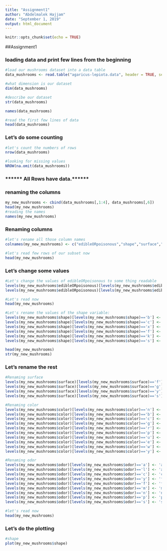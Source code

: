 ```yaml
---
title: "Assignment1"
author: "Abdelmalek Hajjam"
date: "September 1, 2019"
output: html_document
---
```


```r
knitr::opts_chunk$set(echo = TRUE)
```

##Assignment1

### loading data and print few lines from the beginning
```r
#load our mushrooms dataset into a data table
data_mushrooms <- read.table("agaricus-lepiota.data", header = TRUE, sep = ",")

#what dimension is our dataset
dim(data_mushrooms)

#describe our dataset
str(data_mushrooms)

names(data_mushrooms)

#read the first few lines of data
head(data_mushrooms)
```

### Let's do some counting

```r
#let's count the numbers of rows
nrow(data_mushrooms)

#looking for missing values
NROW(na.omit(data_mushrooms))

```

###   ******  All Rows have data.******


### renaming the columns
```r
my_new_mushrooms <- cbind(data_mushrooms[,1:4], data_mushrooms[,6])
head(my_new_mushrooms)
#reading the names
names(my_new_mushrooms)
```

### Renaming columns
```r
#let's rename all those column names
colnames(my_new_mushrooms) <- c("edibleORpoisonous","shape","surface","color","odor")

#let's read few rows of our subset now
head(my_new_mushrooms)
```

### Let's change some values
```r
#Let's change the values of edibleORpoisonous to some thing readable
levels(my_new_mushrooms$edibleORpoisonous)[levels(my_new_mushrooms$edibleORpoisonous)=='p'] <- 'poisonous'
levels(my_new_mushrooms$edibleORpoisonous)[levels(my_new_mushrooms$edibleORpoisonous)=='e'] <- 'edible'

#Let's read now
head(my_new_mushrooms)

#Let's rename the values of the shape variable:
levels(my_new_mushrooms$shape)[levels(my_new_mushrooms$shape)=='b'] <- 'bell'
levels(my_new_mushrooms$shape)[levels(my_new_mushrooms$shape)=='c'] <- 'conical'
levels(my_new_mushrooms$shape)[levels(my_new_mushrooms$shape)=='x'] <- 'convex'
levels(my_new_mushrooms$shape)[levels(my_new_mushrooms$shape)=='f'] <- 'flat'
levels(my_new_mushrooms$shape)[levels(my_new_mushrooms$shape)=='k'] <- 'knobbed'
levels(my_new_mushrooms$shape)[levels(my_new_mushrooms$shape)=='s'] <- 'sunken'

head(my_new_mushrooms)
str(my_new_mushrooms)
```

### Let's rename the rest
```r
#Renaming surface
levels(my_new_mushrooms$surface)[levels(my_new_mushrooms$surface)=='f'] <- 'fibrous'
levels(my_new_mushrooms$surface)[levels(my_new_mushrooms$surface)=='g'] <- 'grooves'
levels(my_new_mushrooms$surface)[levels(my_new_mushrooms$surface)=='y'] <- 'scaly'
levels(my_new_mushrooms$surface)[levels(my_new_mushrooms$surface)=='s'] <- 'smooth'

#Renaming color
levels(my_new_mushrooms$color)[levels(my_new_mushrooms$color)=='n'] <- 'brown'
levels(my_new_mushrooms$color)[levels(my_new_mushrooms$color)=='b'] <- 'buff'
levels(my_new_mushrooms$color)[levels(my_new_mushrooms$color)=='c'] <- 'cinnamon'
levels(my_new_mushrooms$color)[levels(my_new_mushrooms$color)=='g'] <- 'gray'
levels(my_new_mushrooms$color)[levels(my_new_mushrooms$color)=='r'] <- 'green'
levels(my_new_mushrooms$color)[levels(my_new_mushrooms$color)=='p'] <- 'pink'
levels(my_new_mushrooms$color)[levels(my_new_mushrooms$color)=='u'] <- 'purple'
levels(my_new_mushrooms$color)[levels(my_new_mushrooms$color)=='e'] <- 'red'
levels(my_new_mushrooms$color)[levels(my_new_mushrooms$color)=='w'] <- 'white'
levels(my_new_mushrooms$color)[levels(my_new_mushrooms$color)=='y'] <- 'yellow'

#Renaming odor
levels(my_new_mushrooms$odor)[levels(my_new_mushrooms$odor)=='a'] <- 'almond'
levels(my_new_mushrooms$odor)[levels(my_new_mushrooms$odor)=='l'] <- 'anise'
levels(my_new_mushrooms$odor)[levels(my_new_mushrooms$odor)=='c'] <- 'creosote'
levels(my_new_mushrooms$odor)[levels(my_new_mushrooms$odor)=='y'] <- 'fishy'
levels(my_new_mushrooms$odor)[levels(my_new_mushrooms$odor)=='f'] <- 'foul'
levels(my_new_mushrooms$odor)[levels(my_new_mushrooms$odor)=='m'] <- 'musty'
levels(my_new_mushrooms$odor)[levels(my_new_mushrooms$odor)=='n'] <- 'none'
levels(my_new_mushrooms$odor)[levels(my_new_mushrooms$odor)=='p'] <- 'pungent'
levels(my_new_mushrooms$odor)[levels(my_new_mushrooms$odor)=='s'] <- 'spicy'

#let's read now
head(my_new_mushrooms)

```

### Let's do the plotting

```r

#shape
plot(my_new_mushrooms$shape)
```


